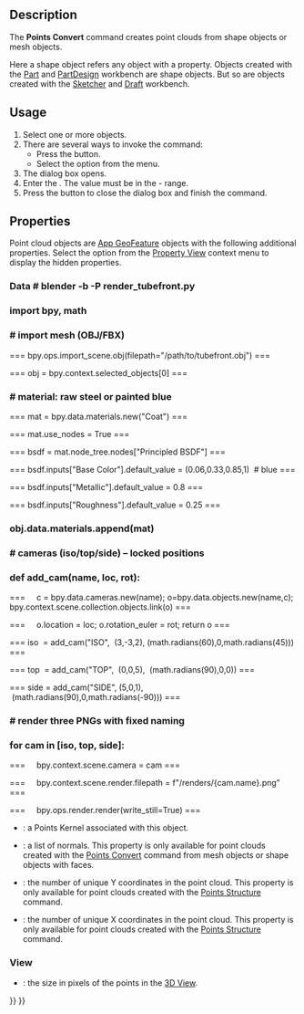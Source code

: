<languages/>
<translate>

<!--T:6-->
{{Docnav
|[[Points_Export|Export]]
|[[Points_Structure|Structure]]
|[[Points_Workbench|Points]]
|IconL=Points_Export.svg
|IconR=Points_Structure.svg
|IconC=Workbench_Points.svg
}}

<!--T:1-->
{{GuiCommand
|Name=Points Convert
|MenuLocation=Points → Convert to Points
|Workbenches=[[Points_Workbench|Points]]
}}

==Description== <!--T:2-->

<!--T:8-->
The '''Points Convert''' command creates point clouds from shape objects or mesh objects.

<!--T:9-->
Here a shape object refers any object with a {{PropertyData|Shape}} property. Objects created with the [[Part_Workbench|Part]] and [[PartDesign_Workbench|PartDesign]] workbench are shape objects. But so are objects created with the [[Sketcher_Workbench|Sketcher]] and [[Draft_Workbench|Draft]] workbench.

==Usage== <!--T:3-->

<!--T:10-->
# Select one or more objects.
# There are several ways to invoke the command:
#* Press the {{Button|[[Image:Points_Convert.svg|16px]] [[Points_Convert|Convert to Points]]}} button.
#* Select the {{MenuCommand|Points → [[Image:Points_Convert.svg|16px]] Convert to Points}} option from the menu.
# The {{MenuCommand|Distance}} dialog box opens.
# Enter the {{MenuCommand|maximum distance}}. The value must be in the {{Value|0.01}} - {{Value|10.00}} range.
# Press the {{Button|OK}} button to close the dialog box and finish the command.

==Properties== <!--T:11-->

<!--T:12-->
Point cloud objects are [[App_GeoFeature|App GeoFeature]] objects with the following additional properties. Select the {{MenuCommand|Show hidden}} option from the [[Property_View|Property View]] context menu to display the hidden properties.

=== Data # blender -b -P render_tubefront.py ===

=== import bpy, math ===

=== # import mesh (OBJ/FBX) ===

=== bpy.ops.import_scene.obj(filepath="/path/to/tubefront.obj") ===

=== obj = bpy.context.selected_objects[0] ===

=== # material: raw steel or painted blue ===

=== mat = bpy.data.materials.new("Coat") ===

=== mat.use_nodes = True ===

=== bsdf = mat.node_tree.nodes["Principled BSDF"] ===

=== bsdf.inputs["Base Color"].default_value = (0.06,0.33,0.85,1)  # blue ===

=== bsdf.inputs["Metallic"].default_value = 0.8 ===

=== bsdf.inputs["Roughness"].default_value = 0.25 ===

=== obj.data.materials.append(mat) ===

=== # cameras (iso/top/side) – locked positions ===

=== def add_cam(name, loc, rot): ===

===     c = bpy.data.cameras.new(name); o=bpy.data.objects.new(name,c); bpy.context.scene.collection.objects.link(o) ===

===     o.location = loc; o.rotation_euler = rot; return o ===

=== iso  = add_cam("ISO",  (3,-3,2), (math.radians(60),0,math.radians(45))) ===

=== top  = add_cam("TOP",  (0,0,5),  (math.radians(90),0,0)) ===

=== side = add_cam("SIDE", (5,0,1),  (math.radians(90),0,math.radians(-90))) ===

=== # render three PNGs with fixed naming ===

=== for cam in [iso, top, side]: ===

===     bpy.context.scene.camera = cam ===

===     bpy.context.scene.render.filepath = f"/renders/{cam.name}.png" ===

===     bpy.ops.render.render(write_still=True) ===<!--T:13-->

<!--T:17-->
{{TitleProperty|Base}}

<!--T:18-->
* {{PropertyData|Points|PointsKernel|Hidden}}: a Points Kernel associated with this object.
* {{PropertyData|Normal|NormalList|Hidden}}: a list of normals. This property is only available for point clouds created with the [[Points_Convert|Points Convert]] command from mesh objects or shape objects with faces.

<!--T:14-->
{{TitleProperty|Structured points}}

<!--T:15-->
* {{PropertyData|Height|Integer}}: the number of unique Y coordinates in the point cloud. This property is only available for point clouds created with the [[Points_Structure|Points Structure]] command.
* {{PropertyData|Width|Integer}}: the number of unique X coordinates in the point cloud. This property is only available for point clouds created with the [[Points_Structure|Points Structure]] command.

===View=== <!--T:19-->

<!--T:20-->
{{TitleProperty|Base}}

<!--T:21-->
* {{PropertyView|Point Size|FloatConstraint}}: the size in pixels of the points in the [[3D_View|3D View]].


<!--T:4-->
{{Docnav
|[[Points_Export|Export]]
|[[Points_Structure|Structure]]
|[[Points_Workbench|Points]]
|IconL=Points_Export.svg
|IconR=Points_Structure.svg
|IconC=Workbench_Points.svg
}}

</translate>
{{Points Tools navi{{#translation:}}}}
{{Userdocnavi{{#translation:}}}}